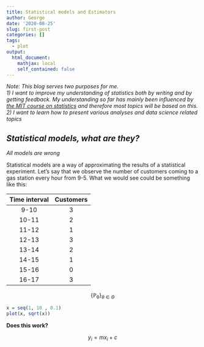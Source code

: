 ```yaml
---
title: Statistical models and Estimators
author: George
date: '2020-08-25'
slug: first-post
categories: []
tags:
  - plot
output:
  html_document:
    mathjax: local
    self_contained: false
---
```


_Note: This blog serves two purposes for me.  
1) I want to improve my understanding of statistics both by writing and by getting feedback. My understanding so far has mainly been influenced by [the MIT course on statistics](https://courses.edx.org/courses/course-v1:MITx+18.6501x+2T2020/course/) and therefore most topics will be based on this.   
2) I want to learn how to present various analyses and data science related topics_

## _Statistical models, what are they?_

_All models are wrong_ 

Statistical models are a way of approximating the results of a statistical experiment.
Let's say that we observe the number of customers coming to a gas station every hour from 9-5. What we would see could be something like this:

|Time interval|Customers|
|:----:|:-----:|
|9-10|  3  |
|10-11|  2  |
|11-12|  1  |
|12-13|  3  |
|13-14|  2  |
|14-15|  1  |
|15-16|  0  |
|16-17|  3  |


$$\displaystyle \{ \mathbb {P_\theta }\} _{\theta \in \Theta }$$



```r
x = seq(1, 10 , 0.1)
plot(x, sqrt(x))
```

**Does this work?**

$$ y_i = mx_i + c$$

